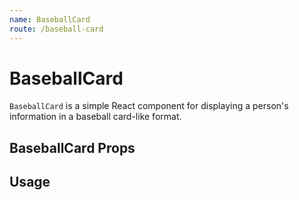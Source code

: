 ```yaml
---
name: BaseballCard
route: /baseball-card
---
```



# BaseballCard

`BaseballCard` is a simple React component for displaying a person's information in a baseball card-like format.


## BaseballCard Props

<Props of={BaseballCard} />

## Usage

<Playground>
    <BaseballCard 
        name='DJ LeMahieu' 
        position='Infielder' 
        teamColors={{primary: 'black', secondary: 'white'}} 
        imgPath='https://bit.ly/2VL3bz9'></BaseballCard>
</Playground>   